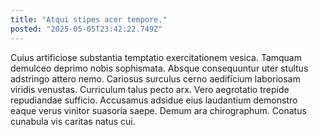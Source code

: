 ```yaml
---
title: "Atqui stipes acer tempore."
posted: "2025-05-05T23:42:22.749Z"
---
```


Cuius artificiose substantia temptatio exercitationem vesica. Tamquam demulceo deprimo nobis sophismata. Absque consequuntur uter stultus adstringo attero nemo.
Cariosus surculus cerno aedificium laboriosam viridis venustas. Curriculum talus pecto arx. Vero aegrotatio trepide repudiandae sufficio.
Accusamus adsidue eius laudantium demonstro eaque verus vinitor suasoria saepe. Demum ara chirographum. Conatus cunabula vis caritas natus cui.
